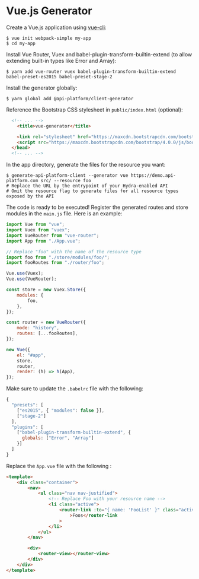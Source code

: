 # Vue.js Generator

Create a Vue.js application using [vue-cli](https://github.com/vuejs/vue-cli):

    $ vue init webpack-simple my-app
    $ cd my-app

Install Vue Router, Vuex and babel-plugin-transform-builtin-extend (to allow extending built-in types like Error and Array):

    $ yarn add vue-router vuex babel-plugin-transform-builtin-extend babel-preset-es2015 babel-preset-stage-2

Install the generator globally:

    $ yarn global add @api-platform/client-generator

Reference the Bootstrap CSS stylesheet in `public/index.html` (optional):

```html
  <!-- ... -->
    <title>vue-generator</title>

    <link rel="stylesheet" href="https://maxcdn.bootstrapcdn.com/bootstrap/4.0.0/css/bootstrap.min.css" integrity="sha384-Gn5384xqQ1aoWXA+058RXPxPg6fy4IWvTNh0E263XmFcJlSAwiGgFAW/dAiS6JXm" crossorigin="anonymous">
    <script src="https://maxcdn.bootstrapcdn.com/bootstrap/4.0.0/js/bootstrap.min.js" integrity="sha384-JZR6Spejh4U02d8jOt6vLEHfe/JQGiRRSQQxSfFWpi1MquVdAyjUar5+76PVCmYl" crossorigin="anonymous"></script>
  </head>
  <!-- ... -->
```

In the app directory, generate the files for the resource you want:

    $ generate-api-platform-client --generator vue https://demo.api-platform.com src/ --resource foo
    # Replace the URL by the entrypoint of your Hydra-enabled API
    # Omit the resource flag to generate files for all resource types exposed by the API

The code is ready to be executed! Register the generated routes and store modules in the `main.js` file. Here is an example:

```javascript
import Vue from "vue";
import Vuex from "vuex";
import VueRouter from "vue-router";
import App from "./App.vue";

// Replace "foo" with the name of the resource type
import foo from "./store/modules/foo/";
import fooRoutes from "./router/foo";

Vue.use(Vuex);
Vue.use(VueRouter);

const store = new Vuex.Store({
    modules: {
        foo,
    },
});

const router = new VueRouter({
    mode: "history",
    routes: [...fooRoutes],
});

new Vue({
    el: "#app",
    store,
    router,
    render: (h) => h(App),
});
```

Make sure to update the `.babelrc` file with the following:

```javascript
{
  "presets": [
    ["es2015", { "modules": false }],
    ["stage-2"]
  ],
  "plugins": [
    ["babel-plugin-transform-builtin-extend", {
      globals: ["Error", "Array"]
    }]
  ]
}
```

Replace the `App.vue` file with the following :

```html
<template>
    <div class="container">
        <nav>
            <ul class="nav nav-justified">
                <!-- Replace Foo with your resource name -->
                <li class="active">
                    <router-link :to="{ name: 'FooList' }" class="active"
                        >Foos</router-link
                    >
                </li>
            </ul>
        </nav>

        <div>
            <router-view></router-view>
        </div>
    </div>
</template>
```
